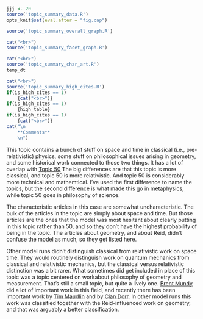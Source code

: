 ```r
jjj <- 20
source('topic_summary_data.R')
opts_knit$set(eval.after = "fig.cap")
```

```r
source('topic_summary_overall_graph.R')
```

```r
cat("<br>")
source('topic_summary_facet_graph.R')
```

```r
cat("<br>")
source('topic_summary_char_art.R')
temp_dt
```

```r
cat("<br>")
source('topic_summary_high_cites.R')
if(is_high_cites == 1)
	{cat("<br>")}
if(is_high_cites == 1)
	{high_table}
if(is_high_cites == 1)
	{cat("<br>")}
cat("\n
	**Comments**
	\n")
```

This topic contains a bunch of stuff on space and time in classical
(i.e., pre-relativistic) physics, some stuff on philosophical issues
arising in geometry, and some historical work connected to those two
things. It has a lot of overlap with [Topic 50](#topic50) The big
differences are that this topic is more classical, and topic 50 is
more relativistic. And topic 50 is considerably more technical and
mathemtical. I've used the first difference to name the topics, but
the second difference is what made this go in metaphysics, while topic
50 goes in philosophy of science.

The characteristic articles in this case are somewhat
uncharacteristic. The bulk of the articles in the topic are simply
about space and time. But those articles are the ones that the model
was most hesitant about clearly putting in this topic rather than 50,
and so they don't have the highest probability of being in the topic.
The articles about geometry, and about Reid, didn't confuse the model
as much, so they get listed here.

Other model runs didn't distinguish classical from relativistic work
on space time. They would routinely distinguish work on quantum
mechanics from classical and relativistic mechanics, but the classical
versus relativistic distinction was a bit rarer. What sometimes did
get included in place of this topic was a topic centered on workabout
philosophy of geometry and measurement. That's still a small topic,
but quite a lively one. [Brent
Mundy](https://philpapers.org/s/brent%20mundy) did a lot of important
work in this field, and recently there has been important work by [Tim
Maudlin](https://philpeople.org/profiles/tim-maudlin) and by [Cian
Dorr](https://philpeople.org/profiles/cian-dorr). In other model runs
this work was classified together with the Reid-influenced work on
geometry, and that was arguably a better classification.